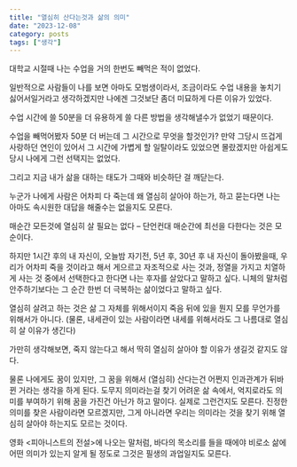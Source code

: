 ```yaml
---
title: "열심히 산다는것과 삶의 의미"
date: "2023-12-08"
category: posts
tags: ["생각"]
---
```



대학교 시절때 나는 수업을 거의 한번도 빼먹은 적이 없었다.

일반적으로 사람들이 나를 보면 아마도 모범생이라서, 조금이라도 수업 내용을 놓치기 싫어서일거라고 생각하겠지만 나에겐 그것보단 좀더 미묘하게 다른 이유가 있었다.

수업 시간에 쓸 50분을 더 유용하게 쓸 다른 방법을 생각해낼수가 없었기 때문이다.

수업을 빼먹어봤자 50분 더 버는데 그 시간으로 무엇을 할것인가? 만약 그당시 뜨겁게 사랑하던 연인이 있어서 그 시간에 가볍게 할 일탈이라도 있었으면 몰랐겠지만 아쉽게도 당시 나에게 그런 선택지는 없었다.

그리고 지금 내가 삶을 대하는 태도가 그때와 비슷하단 걸 깨닫는다.

누군가 나에게 사람은 어차피 다 죽는데 왜 열심히 살아야 하는가, 하고 묻는다면 나는 아마도 속시원한 대답을 해줄수는 없을지도 모른다.

매순간 모든것에 열심히 살 필요는 없다 – 단언컨대 매순간에 최선을 다한다는 것은 모순이다.

하지만 1시간 후의 내 자신이, 오늘밤 자기전, 5년 후, 30년 후 내 자신이 돌아봤을때, 우리가 어차피 죽을 것이라고 해서 게으르고 자조적으로 사는 것과, 정열을 가지고 치열하게 사는 것 중에서 선택한다고 한다면 나는 후자를 살았다고 말하고 싶다. 니체의 말처럼 안주하기보다는 그 순간 한번 더 극복하는 삶이었다고 말하고 싶다.

열심히 살려고 하는 것은 삶 그 자체를 위해서이지 죽음 뒤에 있을 뭔지 모를 무언가를 위해서가 아니다. (물론, 내세관이 있는 사람이라면 내세를 위해서라도 그 나름대로 열심히 살 이유가 생긴다)

가만히 생각해보면, 죽지 않는다고 해서 딱히 열심히 살아야 할 이유가 생길것 같지도 않다.

물론 나에게도 꿈이 있지만, 그 꿈을 위해서 (열심히) 산다는건 어쩐지 인과관계가 뒤바뀐 거라는 생각을 하게 된다. 도무지 의미라는걸 찾기 어려운 삶 속에서, 억지로라도 의미를 부여하기 위해 꿈을 가진건 아닌가 하고 말이다. 실제로 그런건지도 모른다. 진정한 의미를 찾은 사람이라면 모르겠지만, 그게 아니라면 우리는 의미라는 것을 찾기 위해 열심히 살아야 하는지도 모르는 것이다.

영화 <피아니스트의 전설>에 나오는 말처럼, 바다의 목소리를 들을 때에야 비로소 삶에 어떤 의미가 있는지 알게 될 정도로 그것은 필생의 과업일지도 모른다.
